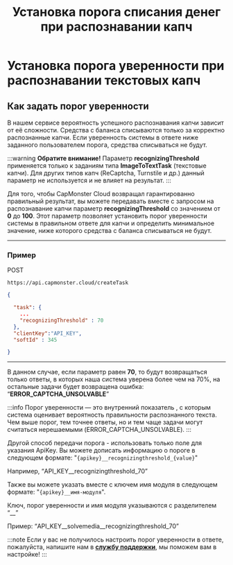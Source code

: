 ﻿---
sidebar_position: 6
sidebar_label: Установка порога уверенности при распознавании текстовых капч
title: "Установка порога списания денег при распознавании капч"
description: "Узнайте, как задать в сервисе распознавания и обхода капч Capmonster Cloud порог уверенности системы в ответе, ниже которого деньги не списываются."
---


<ArticleHead slug="api/threshold" />

# Установка порога уверенности при распознавании текстовых капч

## Как задать порог уверенности

В нашем сервисе вероятность успешного распознавания капчи зависит от её сложности. Средства с баланса списываются только за корректно распознанные капчи. Если уверенность системы в ответе ниже заданного пользователем порога, средства списываться не будут.

:::warning **Обратите внимание!**
Параметр **recognizingThreshold** применяется только к заданиям типа **ImageToTextTask** (текстовые капчи). Для других типов капч (ReCaptcha, Turnstile и др.) данный параметр не используется и не влияет на результат.
:::

Для того, чтобы CapMonster Cloud возвращал гарантированно правильный результат, вы можете передавать вместе с запросом на распознавание капчи параметр **recognizingThreshold** со значением от **0** до **100**. Этот параметр позволяет установить порог уверенности системы в правильном ответе для капчи и определить минимальное значение, ниже которого средства с баланса списываться не будут. 

---

### Пример

POST 
```http
https://api.capmonster.cloud/createTask
```
```json
{

  "task": { 
    ...
    "recognizingThreshold" : 70
  },
  "clientKey":"API_KEY",
  "softId" : 345

}
```
---
В данном случае, если параметр равен **70**, то будут возвращаться только ответы, в которых наша система уверена более чем на 70%, на остальные задачи будет возвращена ошибка: “**ERROR_CAPTCHA_UNSOLVABLE**”

:::info
Порог уверенности — это внутренний показатель , с которым система оценивает вероятность правильности распознанного текста. Чем выше порог, тем точнее ответы, но и тем чаще задачи могут считаться нерешаемыми (ERROR_CAPTCHA_UNSOLVABLE).
:::

Другой способ передачи порога - использовать только поле для указания ApiKey. Вы можете дописать информацию о пороге в следующем формате: "`{apikey}__recognizingthreshold_{value}`"

Например, “API_KEY\_\_recognizingthreshold\_70”

Также вы можете указать вместе с ключем имя модуля в следующем формате: "`{apikey}__имя-модуля`".

Ключ, порог уверенности и имя модуля указываются с разделителем “\_\_”

Пример: “API_KEY\_\_solvemedia\_\_recognizingthreshold\_70”

:::note
Если у вас не получилось настроить порог уверенности в ответе, пожалуйста, напишите нам в **[службу поддержки](https://helpdesk.zennolab.com/conversation/new)**, мы поможем вам в настройке!
:::
